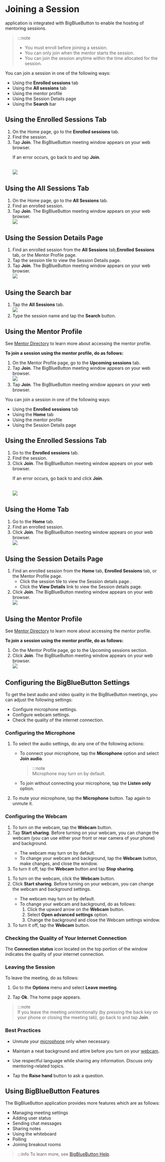 
# Joining a Session

<PartialExample mentored /> application is integrated with BigBlueButton to enable the hosting of mentoring sessions.

> :::note  
> * You must enroll before joining a session. 
> * You can only join when the mentor starts the session.
> * You can join the session anytime within the time allocated for the session.

<Tabs>
<TabItem value="mentored mobile application" label="Mobile App" default>
<p>You can join a session in one of the following ways:</p>
<ul>
<li>Using the <b>Enrolled sessions</b> tab</li>
<li>Using the <b>All sessions</b> tab</li>
<li>Using the mentor profile</li>
<li>Using the Session Details page</li>
<li>Using the <b>Search</b> bar</li>
</ul>
<h2>Using the Enrolled Sessions Tab</h2>
<ol>
<li>On the Home page, go to the <b>Enrolled sessions</b> tab.</li>
<li>Find the session.</li>
<li>Tap <b>Join</b>. The BigBlueButton meeting window appears on your web browser.
    <Admonition type="tip">    
    <p>If an error occurs, go back to <PartialExample mentored /> and tap <b>Join</b>.</p>
    </Admonition>
<br />
    <img src={JoinButton} />
</li>
</ol>
<h2>Using the All Sessions Tab</h2>
<ol>   
<li>On the Home page, go to the <b>All Sessions</b> tab.</li> 
<li>Find an enrolled session.</li>
<li>Tap <b>Join</b>. The BigBlueButton meeting window appears on your web browser.
<br /> 
    <img src={JoinButton} />
</li>
</ol>
<h2>Using the Session Details Page</h2>
<ol>
<li>Find an enrolled session from the <b>All Sessions</b> tab,<b>Enrolled Sessions</b> tab, or the Mentor Profile page.</li>
<li>Tap the session tile to view the Session Details page.</li>
<li>Tap <b>Join</b>. The BigBlueButton meeting window appears on your web browser.
<br /> 
    <img src={SessionDetailsJoin} />
</li>
</ol>
<h2>Using the Search bar</h2>
<ol>
<li>Tap the <b>All Sessions</b> tab.
<br /> 
    <img src={SearchSession} />
</li>
<li>Type the session name and tap the <b>Search</b> button.</li>
</ol>
<h2>Using the Mentor Profile</h2>
<Admonition type="info">    
<p>See <a href="mentor-directory">Mentor Directory</a> to learn more about accessing the mentor profile.</p>
</Admonition>
<p><b>To join a session using the mentor profile, do as follows:</b></p>
<ol>
<li>On the Mentor Profile page, go to the <b>Upcoming sessions</b> tab.</li>
<li>Tap <b>Join</b>. The BigBlueButton meeting window appears on your web browser.
<br /> 
    <img src={MentorProfileJoin} />
</li>
<li>Tap <b>Join</b>. The BigBlueButton meeting window appears on your web browser.</li>
</ol>
</TabItem>
<TabItem value="mentored portal" label="Web Portal">
<p>You can join a session in one of the following ways:</p>
<ul>
<li>Using the <b>Enrolled sessions</b> tab</li>
<li>Using the <b>Home</b> tab</li>
<li>Using the mentor profile</li>
<li>Using the Session Details page</li>
</ul>
<h2>Using the Enrolled Sessions Tab</h2>
<ol>
<li>Go to the <b>Enrolled sessions</b> tab.</li>
<li>Find the session.</li>
<li>Click <b>Join</b>. The BigBlueButton meeting window appears on your web browser.
    <Admonition type="tip">    
    <p>If an error occurs, go back to <PartialExample mentored /> and click <b>Join</b>.</p>
    </Admonition>
<br />
    <img src={PortalJoinButton} />
</li>
</ol>
<h2>Using the Home Tab</h2>
<ol>   
<li>Go to the <b>Home</b> tab.</li> 
<li>Find an enrolled session.</li>
<li>Click <b>Join</b>. The BigBlueButton meeting window appears on your web browser.
<br /> 
    <img src={PortalJoinButton} />
</li>
</ol>
<h2>Using the Session Details Page</h2>
<ol>
<li>Find an enrolled session from the <b>Home</b> tab, <b>Enrolled Sessions</b> tab, or the Mentor Profile page.
   <ul>
   <li>Click the session tile to view the Session details page .</li>
   <li>Click the <b>View Details</b> link to view the Session details page.</li>
   </ul>
</li>
<li>Click <b>Join</b>. The BigBlueButton meeting window appears on your web browser.
<br /> 
    <img src={PortalSessionDetailsJoin} />
</li>
</ol>
<h2>Using the Mentor Profile</h2>
<Admonition type="info">    
<p>See <a href="mentor-directory">Mentor Directory</a> to learn more about accessing the mentor profile.</p>
</Admonition>
<p><b>To join a session using the mentor profile, do as follows:</b></p>
<ol>
<li>On the Mentor Profile page, go to the Upcoming sessions section.</li>
<li>Click <b>Join</b>. The BigBlueButton meeting window appears on your web browser.
<br /> 
    <img src={PortalMentorProfileJoin} />
</li>
</ol>
</TabItem>
</Tabs>

##  Configuring the BigBlueButton Settings

To get the best audio and video quality in the BigBlueButton meetings, you can adjust the following settings:

* Configure microphone settings.
* Configure webcam settings.
* Check the quality of the internet connection.

### Configuring the Microphone

1.  To select the audio settings, do any one of the following actions:

    * To connect your microphone, tap the **Microphone** option and select **Join audio**. 

      > :::note  
      > Microphone may turn on by default.

    * To join without connecting your microphone, tap the **Listen only** option.

2.	To mute your microphone, tap the **Microphone** button. Tap again to unmute it.

### Configuring the Webcam 

<Tabs>
<TabItem value="mentored mobile application" label="Mobile App" default>
<ol>
<li>To turn on the webcam, tap the <b>Webcam</b> button.</li>
<li>Tap <b>Start sharing</b>. Before turning on your webcam, you can change the webcam (you can use either your front or rear camera of your phone) and background. 
   <Admonition type="note">
   <ul>
   <li>The webcam may turn on by default.</li>
   <li>To change your webcam and background, tap the <b>Webcam</b> button, make changes, and close the window.</li>
   </ul>
   </Admonition>
</li>
<li>To turn it off, tap the <b>Webcam</b> button and tap <b>Stop sharing</b>.</li>
</ol>
</TabItem>
<TabItem value="mentored portal" label="Web Portal" default>
<ol>
<li>To turn on the webcam, click the <b>Webcam</b> button.</li>
<li>Click <b>Start sharing</b>. Before turning on your webcam, you can change the webcam and background settings. 
   <Admonition type="note">
   <ul>
   <li>The webcam may turn on by default.</li>
   <li>To change your webcam and background, do as follows:
      <ol>
      <li>Click the upward arrow on the <b>Webcam</b> button.</li>
      <li>Select <b>Open advanced settings</b> option.</li>
      <li>Change the background and close the Webcam settings window.</li>
      </ol>
    </li>
   </ul>
   </Admonition>
</li>
<li>To turn it off, tap the <b>Webcam</b> button.</li>
</ol>
</TabItem>
</Tabs>

### Checking the Quality of Your Internet Connection 

The **Connection status** icon located on the top portion of the window indicates the quality of your internet connection.

### Leaving the Session

To leave the meeting, do as follows:

1. Go to the **Options** menu and select **Leave meeting**.

2. Tap **Ok**. The <PartialExample mentored /> home page appears.

  > :::note  
  > If you leave the meeting unintentionally (by pressing the back key on your phone or closing the meeting tab), go back to <PartialExample mentored /> and tap **Join**. 

### Best Practices

- Unmute your [microphone](#configuring-the-microphone) only when necessary.

- Maintain a neat background and attire before you turn on your [webcam](#configuring-the-webcam). 

- Use respectful language while sharing any information. Discuss only mentoring-related topics.

- Tap the **Raise hand** button to ask a question.

## Using BigBlueButton Features

The BigBlueButton application provides more features which are as follows:

* Managing meeting settings
* Adding user status
* Sending chat messages
* Sharing notes
* Using the whiteboard
* Polling
* Joining breakout rooms

>:::info
>To learn more, see [BigBlueButton Help](https://bigbluebutton.org/teachers/tutorials/).